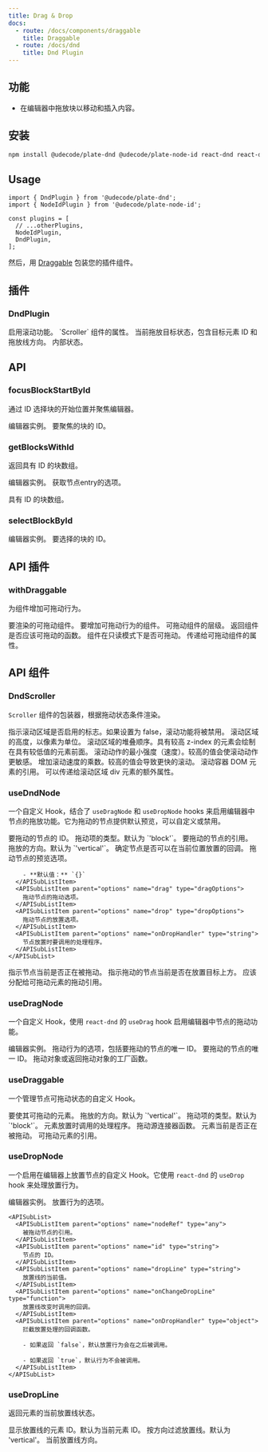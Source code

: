 ```yaml
---
title: Drag & Drop
docs:
  - route: /docs/components/draggable
    title: Draggable
  - route: /docs/dnd
    title: Dnd Plugin
---
```


<ComponentPreview name="dnd-demo" />

<PackageInfo>

## 功能

- 在编辑器中拖放块以移动和插入内容。

</PackageInfo>

## 安装

```bash
npm install @udecode/plate-dnd @udecode/plate-node-id react-dnd react-dnd-html5-backend
```

## Usage

```tsx
import { DndPlugin } from '@udecode/plate-dnd';
import { NodeIdPlugin } from '@udecode/plate-node-id';

const plugins = [
  // ...otherPlugins,
  NodeIdPlugin,
  DndPlugin,
];
```

然后，用 [Draggable](/docs/components/draggable) 包装您的插件组件。

## 插件

### DndPlugin

<APIOptions>
<APIItem name="enableScroller" type="boolean" optional>
启用滚动功能。

</APIItem>
<APIItem name="scrollerProps" type="Partial<ScrollerProps>" optional>
`Scroller` 组件的属性。

</APIItem>

<APIItem name="dropTarget" type="{ id: string | null; line: DropLineDirection }" optional>
当前拖放目标状态，包含目标元素 ID 和拖放线方向。
内部状态。
</APIItem>
</APIOptions>

## API

### focusBlockStartById

通过 ID 选择块的开始位置并聚焦编辑器。

<APIParameters>
  <APIItem name="editor" type="PlateEditor">
    编辑器实例。
  </APIItem>
  <APIItem name="id" type="string">
    要聚焦的块的 ID。
  </APIItem>
</APIParameters>

### getBlocksWithId

返回具有 ID 的块数组。

<APIParameters>
  <APIItem name="editor" type="PlateEditor">
    编辑器实例。
  </APIItem>
  <APIItem name="options" type="EditorNodesOptions">
    获取节点entry的选项。
  </APIItem>
</APIParameters>

<APIReturns>

<APIItem type="NodeEntry[]">

具有 ID 的块数组。

</APIItem>

</APIReturns>

### selectBlockById

<APIParameters>
  <APIItem name="editor" type="PlateEditor">
    编辑器实例。
  </APIItem>
  <APIItem name="id" type="string">
    要选择的块的 ID。
  </APIItem>
</APIParameters>

## API 插件

### withDraggable

为组件增加可拖动行为。

<APIParameters>
  <APIItem name="Draggable" type="React.FC">
    要渲染的可拖动组件。
  </APIItem>
  <APIItem name="Component" type="React.FC">
    要增加可拖动行为的组件。
  </APIItem>
  <APIItem name="options" type="WithDraggableOptions" optional>
    <APISubList>
      <APISubListItem
        parent="options"
        name="level"
        type="number | null"
        optional
      >
        可拖动组件的层级。
      </APISubListItem>
      <APISubListItem
        parent="options"
        name="filter"
        type="(editor: PlateEditor, path: Path) => boolean"
        optional
      >
        返回组件是否应该可拖动的函数。
      </APISubListItem>
      <APISubListItem
        parent="options"
        name="allowReadOnly"
        type="boolean"
        optional
      >
        组件在只读模式下是否可拖动。
      </APISubListItem>
      <APISubListItem parent="options" name="draggableProps" type="T" optional>
        传递给可拖动组件的属性。
      </APISubListItem>
    </APISubList>
  </APIItem>
</APIParameters>

## API 组件

### DndScroller

`Scroller` 组件的包装器，根据拖动状态条件渲染。

<APIState>
  <APIItem name="enabled" type="boolean">
    指示滚动区域是否启用的标志。如果设置为 false，滚动功能将被禁用。
  </APIItem>
  <APIItem name="height" type="number">
    滚动区域的高度，以像素为单位。
  </APIItem>
  <APIItem name="zIndex" type="number">
    滚动区域的堆叠顺序。具有较高 z-index 的元素会绘制在具有较低值的元素前面。
  </APIItem>
  <APIItem name="minStrength" type="number">
    滚动动作的最小强度（速度）。较高的值会使滚动动作更敏感。
  </APIItem>
  <APIItem name="strengthMultiplier" type="number">
    增加滚动速度的乘数。较高的值会导致更快的滚动。
  </APIItem>
  <APIItem name="containerRef" type="RefObject&lt;any&gt;">
    滚动容器 DOM 元素的引用。
  </APIItem>
  <APIItem name="scrollAreaProps" type="HTMLAttributes&lt;HTMLDivElement&gt;">
    可以传递给滚动区域 div 元素的额外属性。
  </APIItem>
</APIState>

### useDndNode

一个自定义 Hook，结合了 `useDragNode` 和 `useDropNode` hooks 来启用编辑器中节点的拖放功能。它为拖动的节点提供默认预览，可以自定义或禁用。

<APIParameters>
  <APIItem name="options" type="UseDndNodeOptions">
    <APISubList>
      <APISubListItem parent="options" name="id" type="string">
        要拖动的节点的 ID。
      </APISubListItem>
      <APISubListItem parent="options" name="type" type="string">
        拖动项的类型。默认为 `'block'`。
      </APISubListItem>
      <APISubListItem parent="options" name="nodeRef" type="any">
        要拖动的节点的引用。
      </APISubListItem>
      <APISubListItem parent="options" name="orientation" type="'horizontal' | 'vertical'" optional>
        拖放的方向。默认为 `'vertical'`。
      </APISubListItem>
      <APISubListItem parent="options" name="canDropNode" type="(args: { dragEntry: NodeEntry; dragItem: DragItemNode; dropEntry: NodeEntry; editor: PlateEditor }) => boolean" optional>
        确定节点是否可以在当前位置放置的回调。
      </APISubListItem>
      <APISubListItem parent="options" name="preview" type="previewOptions">
        拖动节点的预览选项。

        - **默认值：** `{}`
      </APISubListItem>
      <APISubListItem parent="options" name="drag" type="dragOptions">
        拖动节点的拖动选项。
      </APISubListItem>
      <APISubListItem parent="options" name="drop" type="dropOptions">
        拖动节点的放置选项。
      </APISubListItem>
      <APISubListItem parent="options" name="onDropHandler" type="string">
        节点放置时要调用的处理程序。
      </APISubListItem>
    </APISubList>

  </APIItem>
</APIParameters>

<APIReturns>

<APIItem name="isDragging" type="boolean">
  指示节点当前是否正在被拖动。
</APIItem>
<APIItem name="isOver" type="boolean">
  指示拖动的节点当前是否在放置目标上方。
</APIItem>
<APIItem name="dragRef" type="ConnectDragSource">
  应该分配给可拖动元素的拖动引用。
</APIItem>

</APIReturns>

### useDragNode

一个自定义 Hook，使用 `react-dnd` 的 `useDrag` hook 启用编辑器中节点的拖动功能。

<APIParameters>
  <APIItem name="editor" type="PlateEditor">
    编辑器实例。
  </APIItem>
  <APIItem name="options" type="UseDragNodeOptions">
    拖动行为的选项，包括要拖动的节点的唯一 ID。
    <APISubList>
      <APISubListItem parent="options" name="id" type="string">
        要拖动的节点的唯一 ID。
      </APISubListItem>
      <APISubListItem
        parent="options"
        name="item"
        type="DragObject | DragObjectFactory<DragObject>"
        optional
      >
        拖动对象或返回拖动对象的工厂函数。
      </APISubListItem>
    </APISubList>
  </APIItem>
</APIParameters>

### useDraggable

一个管理节点可拖动状态的自定义 Hook。

<APIParameters>
  <APIItem name="options" type="UseDndNodeOptions & { element: TElement }">
    <APISubList>
      <APISubListItem parent="options" name="element" type="TElement">
        要使其可拖动的元素。
      </APISubListItem>
      <APISubListItem parent="options" name="orientation" type="'horizontal' | 'vertical'" optional>
        拖放的方向。默认为 `'vertical'`。
      </APISubListItem>
      <APISubListItem parent="options" name="type" type="string" optional>
        拖动项的类型。默认为 `'block'`。
      </APISubListItem>
      <APISubListItem parent="options" name="onDropHandler" type="function" optional>
        元素放置时调用的处理程序。
      </APISubListItem>
    </APISubList>
  </APIItem>
</APIParameters>

<APIReturns>
  <APIItem name="handleRef" type="(element: Element | React.ReactElement | React.RefObject<any> | null) => void">
    拖动源连接器函数。
  </APIItem>
  <APIItem name="isDragging" type="boolean">
    元素当前是否正在被拖动。
  </APIItem>
  <APIItem name="previewRef" type="React.RefObject<HTMLDivElement>">
    可拖动元素的引用。
  </APIItem>
</APIReturns>

### useDropNode

一个启用在编辑器上放置节点的自定义 Hook。它使用 `react-dnd` 的 `useDrop` hook 来处理放置行为。

<APIParameters>
  <APIItem name="editor" type="PlateEditor">
    编辑器实例。
  </APIItem>
  <APIItem name="options" type="UseDropNodeOptions">
    放置行为的选项。

    <APISubList>
      <APISubListItem parent="options" name="nodeRef" type="any">
        被拖动节点的引用。
      </APISubListItem>
      <APISubListItem parent="options" name="id" type="string">
        节点的 ID。
      </APISubListItem>
      <APISubListItem parent="options" name="dropLine" type="string">
        放置线的当前值。
      </APISubListItem>
      <APISubListItem parent="options" name="onChangeDropLine" type="function">
        放置线改变时调用的回调。
      </APISubListItem>
      <APISubListItem parent="options" name="onDropHandler" type="object">
        拦截放置处理的回调函数。

        - 如果返回 `false`，默认放置行为会在之后被调用。

        - 如果返回 `true`，默认行为不会被调用。
      </APISubListItem>
    </APISubList>

  </APIItem>
</APIParameters>

### useDropLine

返回元素的当前放置线状态。

<APIParameters>
<APIItem name="options" type="object" optional>
  <APISubList>
    <APISubListItem parent="options" name="id" type="string" optional>
      显示放置线的元素 ID。默认为当前元素 ID。
    </APISubListItem>
    <APISubListItem parent="options" name="orientation" type="'horizontal' | 'vertical'" optional>
      按方向过滤放置线。默认为 'vertical'。
    </APISubListItem>
  </APISubList>
</APIItem>
</APIParameters>

<APIReturns>
<APIItem name="dropLine" type="'top' | 'bottom' | 'left' | 'right' | ''">
  当前放置线方向。
</APIItem>
</APIReturns>
